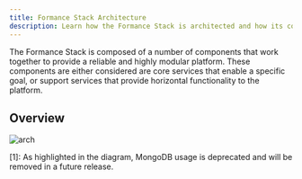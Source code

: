 ```yaml
---
title: Formance Stack Architecture
description: Learn how the Formance Stack is architected and how its components work together to provide a reliable and highly modular platform.
---
```


The Formance Stack is composed of a number of components that work together to provide a reliable and highly modular platform. These components are either considered are core services that enable a specific goal, or support services that provide horizontal functionality to the platform.

## Overview

![arch](/img/stack-architecture.png)

[1]: As highlighted in the diagram, MongoDB usage is deprecated and will be removed in a future release.
